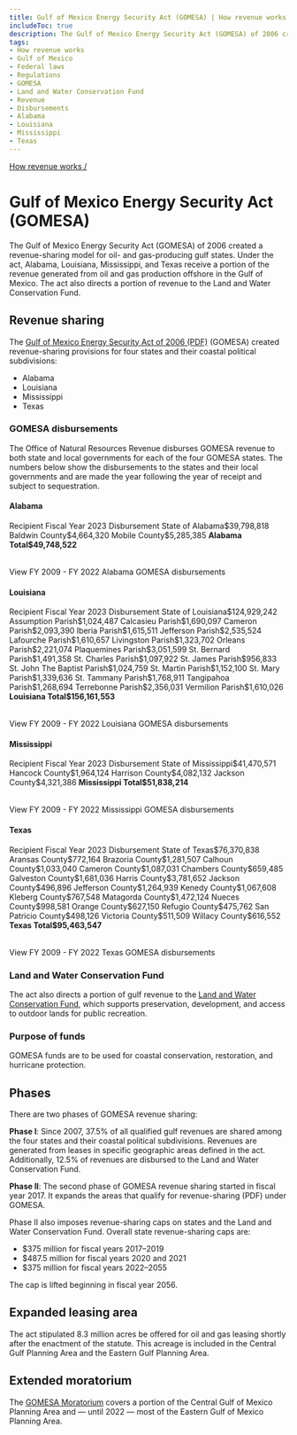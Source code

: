 ```yaml
---
title: Gulf of Mexico Energy Security Act (GOMESA) | How revenue works
includeToc: true
description: The Gulf of Mexico Energy Security Act (GOMESA) of 2006 created a revenue-sharing model for oil- and gas-producing gulf states. Under the act, Alabama, Louisiana, Mississippi, and Texas receive a portion of the revenue generated from oil and gas production offshore in the Gulf of Mexico. The act also directs a portion of revenue to the Land and Water Conservation Fund.
tags:
- How revenue works
- Gulf of Mexico
- Federal laws
- Regulations
- GOMESA
- Land and Water Conservation Fund
- Revenue
- Disbursements
- Alabama
- Louisiana
- Mississippi
- Texas
---
```


[How revenue works /](/how-revenue-works/)

# Gulf of Mexico Energy Security Act (GOMESA)

The Gulf of Mexico Energy Security Act (GOMESA) of 2006 created a revenue-sharing model for oil- and gas-producing gulf states. Under the act, Alabama, Louisiana, Mississippi, and Texas receive a portion of the revenue generated from oil and gas production offshore in the Gulf of Mexico. The act also directs a portion of revenue to the Land and Water Conservation Fund.

## Revenue sharing
The [Gulf of Mexico Energy Security Act of 2006 (PDF)](https://www.boem.gov/GOMESA/) (GOMESA) created revenue-sharing provisions for four states and their <GlossaryTerm>coastal political subdivisions</GlossaryTerm>:

* Alabama
* Louisiana
* Mississippi
* Texas

### GOMESA disbursements

The Office of Natural Resources Revenue disburses GOMESA revenue to both state and local governments for each of the four GOMESA states. The numbers below show the disbursements to the states and their local governments and are made the year following the year of receipt and subject to sequestration.

#### Alabama
<Table>
    <TableHead>
    <TableRow>
        <TableCell>Recipient</TableCell>
        <TableCell>Fiscal Year 2023 Disbursement</TableCell>
    </TableRow>
    </TableHead>
    <TableBody>
        <TableRow><TableCell>State of Alabama</TableCell><TableCell>$39,798,818</TableCell></TableRow>
        <TableRow><TableCell>Baldwin County</TableCell><TableCell>$4,664,320</TableCell></TableRow>
        <TableRow><TableCell>Mobile County</TableCell><TableCell>$5,285,385</TableCell></TableRow>
        <TableRow><TableCell><b>Alabama Total</b></TableCell><TableCell><b>$49,748,522</b></TableCell></TableRow>
        </TableBody>
</Table>
 <Link href='/query-data/?dataType=Disbursements&period=Fiscal%20Year&fiscalYear=2009%2C2010%2C2011%2C2012%2C2013%2C2014%2C2015%2C2016%2C2017%2C2018%2C2019%2C2020%2C2021&groupBy=localRecipient&usStateName=Louisiana&source=GOMESA%20offshore' linkType='FilterTable'>View FY 2009 - FY 2022 Alabama GOMESA disbursements</Link>

#### Louisiana
<Table>
    <TableHead>
    <TableRow>
        <TableCell>Recipient</TableCell>
        <TableCell>Fiscal Year 2023 Disbursement</TableCell>
    </TableRow>
    </TableHead>
    <TableBody>
          <TableRow><TableCell>State of Louisiana</TableCell><TableCell>$124,929,242</TableCell></TableRow>
          <TableRow><TableCell>Assumption Parish</TableCell><TableCell>$1,024,487</TableCell></TableRow>
          <TableRow><TableCell>Calcasieu Parish</TableCell><TableCell>$1,690,097</TableCell></TableRow>
          <TableRow><TableCell>Cameron Parish</TableCell><TableCell>$2,093,390</TableCell></TableRow>
          <TableRow><TableCell>Iberia Parish</TableCell><TableCell>$1,615,511</TableCell></TableRow>
          <TableRow><TableCell>Jefferson Parish</TableCell><TableCell>$2,535,524</TableCell></TableRow>
          <TableRow><TableCell>Lafourche Parish</TableCell><TableCell>$1,610,657</TableCell></TableRow>
          <TableRow><TableCell>Livingston Parish</TableCell><TableCell>$1,323,702</TableCell></TableRow>
          <TableRow><TableCell>Orleans Parish</TableCell><TableCell>$2,221,074</TableCell></TableRow>
          <TableRow><TableCell>Plaquemines Parish</TableCell><TableCell>$3,051,599</TableCell></TableRow>
          <TableRow><TableCell>St. Bernard Parish</TableCell><TableCell>$1,491,358</TableCell></TableRow>
          <TableRow><TableCell>St. Charles Parish</TableCell><TableCell>$1,097,922</TableCell></TableRow>
          <TableRow><TableCell>St. James Parish</TableCell><TableCell>$956,833</TableCell></TableRow>
          <TableRow><TableCell>St. John The Baptist Parish</TableCell><TableCell>$1,024,759</TableCell></TableRow>
          <TableRow><TableCell>St. Martin Parish</TableCell><TableCell>$1,152,100</TableCell></TableRow>
          <TableRow><TableCell>St. Mary Parish</TableCell><TableCell>$1,339,636</TableCell></TableRow>
          <TableRow><TableCell>St. Tammany Parish</TableCell><TableCell>$1,768,911</TableCell></TableRow>
          <TableRow><TableCell>Tangipahoa Parish</TableCell><TableCell>$1,268,694</TableCell></TableRow>
          <TableRow><TableCell>Terrebonne Parish</TableCell><TableCell>$2,356,031</TableCell></TableRow>
          <TableRow><TableCell>Vermilion Parish</TableCell><TableCell>$1,610,026</TableCell></TableRow>
        <TableRow><TableCell><b>Louisiana Total</b></TableCell><TableCell><b>$156,161,553</b></TableCell></TableRow>
        </TableBody>
        </Table>
 <Link href='/query-data/?dataType=Disbursements&period=Fiscal%20Year&fiscalYear=2009%2C2010%2C2011%2C2012%2C2013%2C2014%2C2015%2C2016%2C2017%2C2018%2C2019%2C2020%2C2021&groupBy=localRecipient&usStateName=Louisiana&source=GOMESA%20offshore' linkType='FilterTable'>View FY 2009 - FY 2022 Louisiana GOMESA disbursements</Link>

#### Mississippi
<Table>
    <TableHead>
    <TableRow>
        <TableCell>Recipient</TableCell>
        <TableCell>Fiscal Year 2023 Disbursement</TableCell>
    </TableRow>
    </TableHead>
    <TableBody>
    <TableRow><TableCell>State of Mississippi</TableCell><TableCell>$41,470,571</TableCell></TableRow>
    <TableRow><TableCell>Hancock County</TableCell><TableCell>$1,964,124</TableCell></TableRow>
    <TableRow><TableCell>Harrison County</TableCell><TableCell>$4,082,132</TableCell></TableRow>
    <TableRow><TableCell>Jackson County</TableCell><TableCell>$4,321,386</TableCell></TableRow>
    <TableRow><TableCell><b>Mississippi Total</b></TableCell><TableCell><b>$51,838,214</b></TableCell></TableRow>
    </TableBody>
    </Table>
 <Link href='/query-data/?dataType=Disbursements&period=Fiscal%20Year&fiscalYear=2009%2C2010%2C2011%2C2012%2C2013%2C2014%2C2015%2C2016%2C2017%2C2018%2C2019%2C2020%2C2021&groupBy=localRecipient&usStateName=Louisiana&source=GOMESA%20offshore' linkType='FilterTable'>View FY 2009 - FY 2022 Mississippi GOMESA disbursements</Link>

#### Texas
<Table>
    <TableHead>
    <TableRow>
        <TableCell>Recipient</TableCell>
        <TableCell>Fiscal Year 2023 Disbursement</TableCell>
    </TableRow>
    </TableHead>
    <TableBody>
    <TableRow><TableCell>State of Texas</TableCell><TableCell>$76,370,838</TableCell></TableRow>
    <TableRow><TableCell>Aransas County</TableCell><TableCell>$772,164</TableCell></TableRow>
    <TableRow><TableCell>Brazoria County</TableCell><TableCell>$1,281,507</TableCell></TableRow>
    <TableRow><TableCell>Calhoun County</TableCell><TableCell>$1,033,040</TableCell></TableRow>
    <TableRow><TableCell>Cameron County</TableCell><TableCell>$1,087,031</TableCell></TableRow>
    <TableRow><TableCell>Chambers County</TableCell><TableCell>$659,485</TableCell></TableRow>
    <TableRow><TableCell>Galveston County</TableCell><TableCell>$1,681,036</TableCell></TableRow>
    <TableRow><TableCell>Harris County</TableCell><TableCell>$3,781,652</TableCell></TableRow>
    <TableRow><TableCell>Jackson County</TableCell><TableCell>$496,896</TableCell></TableRow>
    <TableRow><TableCell>Jefferson County</TableCell><TableCell>$1,264,939</TableCell></TableRow>
    <TableRow><TableCell>Kenedy County</TableCell><TableCell>$1,067,608</TableCell></TableRow>
    <TableRow><TableCell>Kleberg County</TableCell><TableCell>$767,548</TableCell></TableRow>
    <TableRow><TableCell>Matagorda County</TableCell><TableCell>$1,472,124</TableCell></TableRow>
    <TableRow><TableCell>Nueces County</TableCell><TableCell>$998,581</TableCell></TableRow>
    <TableRow><TableCell>Orange County</TableCell><TableCell>$627,150</TableCell></TableRow>
    <TableRow><TableCell>Refugio County</TableCell><TableCell>$475,762</TableCell></TableRow>
    <TableRow><TableCell>San Patricio County</TableCell><TableCell>$498,126</TableCell></TableRow>
    <TableRow><TableCell>Victoria County</TableCell><TableCell>$511,509</TableCell></TableRow>
    <TableRow><TableCell>Willacy County</TableCell><TableCell>$616,552</TableCell></TableRow>
    <TableRow><TableCell><b>Texas Total</b></TableCell><TableCell><b>$95,463,547</b></TableCell></TableRow>
        </TableBody>
</Table>
 <Link href='/query-data/?dataType=Disbursements&period=Fiscal%20Year&fiscalYear=2009%2C2010%2C2011%2C2012%2C2013%2C2014%2C2015%2C2016%2C2017%2C2018%2C2019%2C2020%2C2021&groupBy=localRecipient&usStateName=Louisiana&source=GOMESA%20offshore' linkType='FilterTable'>View FY 2009 - FY 2022 Texas GOMESA disbursements</Link>

### Land and Water Conservation Fund
The act also directs a portion of gulf revenue to the [Land and Water Conservation Fund](/how-revenue-works/lwcf/), which supports preservation, development, and access to outdoor lands for public recreation.

### Purpose of funds
GOMESA funds are to be used for coastal conservation, restoration, and hurricane protection.

## Phases
There are two phases of GOMESA revenue sharing:

**Phase I**: Since 2007, 37.5% of all qualified gulf revenues are shared among the four states and their coastal political subdivisions. Revenues are generated from leases in specific geographic areas defined in the act. Additionally, 12.5% of revenues are disbursed to the Land and Water Conservation Fund.

**Phase II**: The second phase of GOMESA revenue sharing started in fiscal year 2017. It expands the <Link linkType='default' href='/downloads/gomesa-map.pdf'>areas that qualify for revenue-sharing (PDF)</Link> under GOMESA.

Phase II also imposes revenue-sharing caps on states and the Land and Water Conservation Fund. Overall state revenue-sharing caps are:

- $375 million for fiscal years 2017–2019
- $487.5 million for fiscal years 2020 and 2021
- $375 million for fiscal years 2022–2055

The cap is lifted beginning in fiscal year 2056.

## Expanded leasing area
The act stipulated 8.3 million acres be offered for oil and gas leasing shortly after the enactment of the statute. This acreage is included in the Central Gulf Planning Area and the Eastern Gulf Planning Area.

## Extended moratorium
The [GOMESA Moratorium](https://www.boem.gov/Areas-Under-Moratoria/) covers a portion of the Central Gulf of Mexico Planning Area and — until 2022 — most of the Eastern Gulf of Mexico Planning Area.
